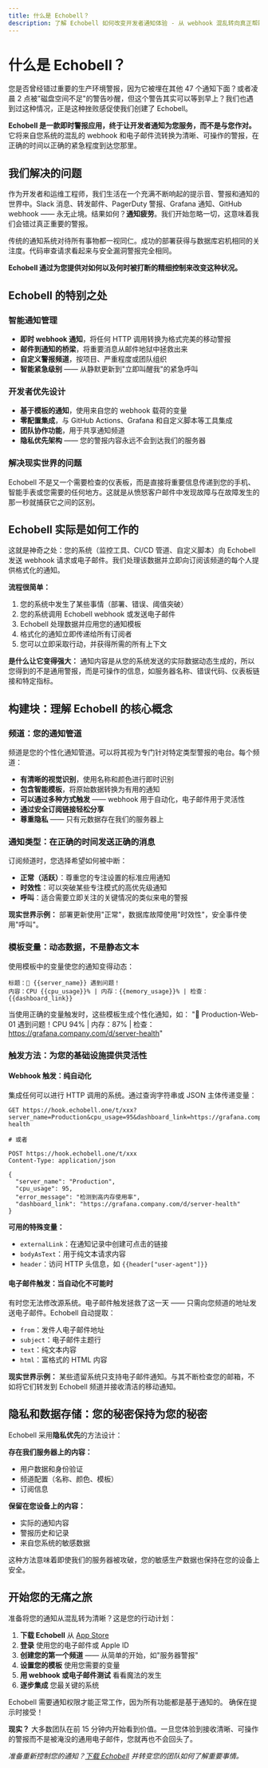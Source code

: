 ```yaml
---
title: 什么是 Echobell？
description: 了解 Echobell 如何改变开发者通知体验 - 从 webhook 混乱转向真正帮助您更快解决问题的清晰即时警报。
---
```


# 什么是 Echobell？

您是否曾经错过重要的生产环境警报，因为它被埋在其他 47 个通知下面？或者凌晨 2 点被"磁盘空间不足"的警告吵醒，但这个警告其实可以等到早上？我们也遇到过这种情况，正是这种挫败感促使我们创建了 Echobell。

**Echobell 是一款即时警报应用，终于让开发者通知为您服务，而不是与您作对。** 它将来自您系统的混乱的 webhook 和电子邮件流转换为清晰、可操作的警报，在正确的时间以正确的紧急程度到达您那里。

## 我们解决的问题

作为开发者和运维工程师，我们生活在一个充满不断响起的提示音、警报和通知的世界中。Slack 消息、转发邮件、PagerDuty 警报、Grafana 通知、GitHub webhook —— 永无止境。结果如何？**通知疲劳**。我们开始忽略一切，这意味着我们会错过真正重要的警报。

传统的通知系统对待所有事物都一视同仁。成功的部署获得与数据库宕机相同的关注度。代码审查请求看起来与安全漏洞警报完全相同。

**Echobell 通过为您提供对如何以及何时被打断的精细控制来改变这种状况。**

## Echobell 的特别之处

### 智能通知管理
- **即时 webhook 通知**，将任何 HTTP 调用转换为格式完美的移动警报
- **邮件到通知的桥梁**，将重要消息从邮件地狱中拯救出来
- **自定义警报频道**，按项目、严重程度或团队组织
- **智能紧急级别** —— 从静默更新到"立即叫醒我"的紧急呼叫

### 开发者优先设计
- **基于模板的通知**，使用来自您的 webhook 载荷的变量
- **零配置集成**，与 GitHub Actions、Grafana 和自定义脚本等工具集成
- **团队协作功能**，用于共享通知频道
- **隐私优先架构** —— 您的警报内容永远不会到达我们的服务器

### 解决现实世界的问题
Echobell 不是又一个需要检查的仪表板，而是直接将重要信息传递到您的手机、智能手表或您需要的任何地方。这就是从愤怒客户邮件中发现故障与在故障发生的那一秒就捕获它之间的区别。

## Echobell 实际是如何工作的

这就是神奇之处：您的系统（监控工具、CI/CD 管道、自定义脚本）向 Echobell 发送 webhook 请求或电子邮件。我们处理该数据并立即向订阅该频道的每个人提供格式化的通知。

**流程很简单：**
1. 您的系统中发生了某些事情（部署、错误、阈值突破）
2. 您的系统调用 Echobell webhook 或发送电子邮件
3. Echobell 处理数据并应用您的通知模板
4. 格式化的通知立即传递给所有订阅者
5. 您可以立即采取行动，并获得所需的所有上下文

**是什么让它变得强大：** 通知内容是从您的系统发送的实际数据动态生成的，所以您得到的不是通用警报，而是可操作的信息，如服务器名称、错误代码、仪表板链接和特定指标。

## 构建块：理解 Echobell 的核心概念

### 频道：您的通知管道

频道是您的个性化通知管道。可以将其视为专门针对特定类型警报的电台。每个频道：

- **有清晰的视觉识别**，使用名称和颜色进行即时识别
- **包含智能模板**，将原始数据转换为有用的通知
- **可以通过多种方式触发** —— webhook 用于自动化，电子邮件用于灵活性
- **通过安全订阅链接轻松分享**
- **尊重隐私** —— 只有元数据存在我们的服务器上

### 通知类型：在正确的时间发送正确的消息

订阅频道时，您选择希望如何被中断：

- **正常（活跃）**：尊重您的专注设置的标准应用通知
- **时效性**：可以突破某些专注模式的高优先级通知
- **呼叫**：适合需要立即关注的关键情况的类似来电的警报

**现实世界示例：** 部署更新使用"正常"，数据库故障使用"时效性"，安全事件使用"呼叫"。

### 模板变量：动态数据，不是静态文本

使用模板中的变量使您的通知变得动态：

```
标题：🚨 {{server_name}} 遇到问题！
内容：CPU {{cpu_usage}}% | 内存：{{memory_usage}}% | 检查：{{dashboard_link}}
```

当使用正确的变量触发时，这些模板生成个性化通知，如：
"🚨 Production-Web-01 遇到问题！CPU 94% | 内存：87% | 检查：https://grafana.company.com/d/server-health"

### 触发方法：为您的基础设施提供灵活性

#### Webhook 触发：纯自动化

集成任何可以进行 HTTP 调用的系统。通过查询字符串或 JSON 主体传递变量：

```http
GET https://hook.echobell.one/t/xxx?server_name=Production&cpu_usage=95&dashboard_link=https://grafana.company.com/d/server-health

# 或者

POST https://hook.echobell.one/t/xxx
Content-Type: application/json

{
  "server_name": "Production", 
  "cpu_usage": 95,
  "error_message": "检测到高内存使用率",
  "dashboard_link": "https://grafana.company.com/d/server-health"
}
```

**可用的特殊变量：**
- `externalLink`：在通知记录中创建可点击的链接
- `bodyAsText`：用于纯文本请求内容
- `header`：访问 HTTP 头信息，如 `{{header["user-agent"]}}`

#### 电子邮件触发：当自动化不可能时

有时您无法修改源系统。电子邮件触发拯救了这一天 —— 只需向您频道的地址发送电子邮件。Echobell 自动提取：

- `from`：发件人电子邮件地址
- `subject`：电子邮件主题行
- `text`：纯文本内容
- `html`：富格式的 HTML 内容

**现实世界示例：** 某些遗留系统只支持电子邮件通知。与其不断检查您的邮箱，不如将它们转发到 Echobell 频道并接收清洁的移动通知。

## 隐私和数据存储：您的秘密保持为您的秘密

Echobell 采用**隐私优先**的方法设计：

**存在我们服务器上的内容：**
- 用户数据和身份验证
- 频道配置（名称、颜色、模板）
- 订阅信息

**保留在您设备上的内容：**
- 实际的通知内容
- 警报历史和记录
- 来自您系统的敏感数据

这种方法意味着即使我们的服务器被攻破，您的敏感生产数据也保持在您的设备上安全。

## 开始您的无痛之旅

准备将您的通知从混乱转为清晰？这是您的行动计划：

1. **下载 Echobell** 从 [App Store](https://apps.apple.com/app/id6743597198)
2. **登录** 使用您的电子邮件或 Apple ID
3. **创建您的第一个频道** —— 从简单的开始，如"服务器警报"
4. **设置您的模板** 使用您需要的变量
5. **用 webhook 或电子邮件测试** 看看魔法的发生
6. **逐步集成** 您最关键的系统

<Callout type="warn">
  Echobell 需要通知权限才能正常工作，因为所有功能都是基于通知的。
  确保在提示时接受！
</Callout>

**现实？** 大多数团队在前 15 分钟内开始看到价值。一旦您体验到接收清晰、可操作的警报而不是被淹没的通用电子邮件，您就再也不会回头了。

*准备重新控制您的通知？[下载 Echobell](https://apps.apple.com/app/id6743597198) 并转变您的团队如何了解重要事情。*
